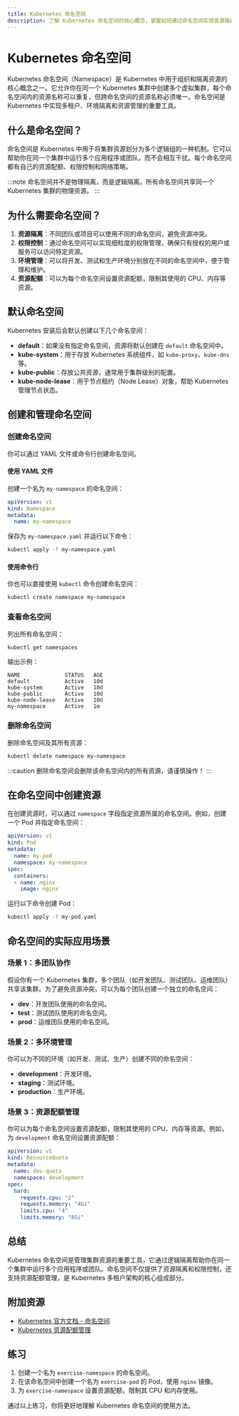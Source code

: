 ```yaml
---
title: Kubernetes 命名空间
description: 了解 Kubernetes 命名空间的核心概念，掌握如何通过命名空间实现资源隔离和管理。
---
```


# Kubernetes 命名空间

Kubernetes 命名空间（Namespace）是 Kubernetes 中用于组织和隔离资源的核心概念之一。它允许你在同一个 Kubernetes 集群中创建多个虚拟集群，每个命名空间内的资源名称可以重复，但跨命名空间的资源名称必须唯一。命名空间是 Kubernetes 中实现多租户、环境隔离和资源管理的重要工具。

## 什么是命名空间？

命名空间是 Kubernetes 中用于将集群资源划分为多个逻辑组的一种机制。它可以帮助你在同一个集群中运行多个应用程序或团队，而不会相互干扰。每个命名空间都有自己的资源配额、权限控制和网络策略。

:::note
命名空间并不是物理隔离，而是逻辑隔离。所有命名空间共享同一个 Kubernetes 集群的物理资源。
:::

## 为什么需要命名空间？

1. **资源隔离**：不同团队或项目可以使用不同的命名空间，避免资源冲突。
2. **权限控制**：通过命名空间可以实现细粒度的权限管理，确保只有授权的用户或服务可以访问特定资源。
3. **环境管理**：可以将开发、测试和生产环境分别放在不同的命名空间中，便于管理和维护。
4. **资源配额**：可以为每个命名空间设置资源配额，限制其使用的 CPU、内存等资源。

## 默认命名空间

Kubernetes 安装后会默认创建以下几个命名空间：

- **default**：如果没有指定命名空间，资源将默认创建在 `default` 命名空间中。
- **kube-system**：用于存放 Kubernetes 系统组件，如 `kube-proxy`、`kube-dns` 等。
- **kube-public**：存放公共资源，通常用于集群级别的配置。
- **kube-node-lease**：用于节点租约（Node Lease）对象，帮助 Kubernetes 管理节点状态。

## 创建和管理命名空间

### 创建命名空间

你可以通过 YAML 文件或命令行创建命名空间。

#### 使用 YAML 文件

创建一个名为 `my-namespace` 的命名空间：

```yaml
apiVersion: v1
kind: Namespace
metadata:
  name: my-namespace
```

保存为 `my-namespace.yaml` 并运行以下命令：

```bash
kubectl apply -f my-namespace.yaml
```

#### 使用命令行

你也可以直接使用 `kubectl` 命令创建命名空间：

```bash
kubectl create namespace my-namespace
```

### 查看命名空间

列出所有命名空间：

```bash
kubectl get namespaces
```

输出示例：

```
NAME              STATUS   AGE
default           Active   10d
kube-system       Active   10d
kube-public       Active   10d
kube-node-lease   Active   10d
my-namespace      Active   1m
```

### 删除命名空间

删除命名空间及其所有资源：

```bash
kubectl delete namespace my-namespace
```

:::caution
删除命名空间会删除该命名空间内的所有资源，请谨慎操作！
:::

## 在命名空间中创建资源

在创建资源时，可以通过 `namespace` 字段指定资源所属的命名空间。例如，创建一个 Pod 并指定命名空间：

```yaml
apiVersion: v1
kind: Pod
metadata:
  name: my-pod
  namespace: my-namespace
spec:
  containers:
  - name: nginx
    image: nginx
```

运行以下命令创建 Pod：

```bash
kubectl apply -f my-pod.yaml
```

## 命名空间的实际应用场景

### 场景 1：多团队协作

假设你有一个 Kubernetes 集群，多个团队（如开发团队、测试团队、运维团队）共享该集群。为了避免资源冲突，可以为每个团队创建一个独立的命名空间：

- **dev**：开发团队使用的命名空间。
- **test**：测试团队使用的命名空间。
- **prod**：运维团队使用的命名空间。

### 场景 2：多环境管理

你可以为不同的环境（如开发、测试、生产）创建不同的命名空间：

- **development**：开发环境。
- **staging**：测试环境。
- **production**：生产环境。

### 场景 3：资源配额管理

你可以为每个命名空间设置资源配额，限制其使用的 CPU、内存等资源。例如，为 `development` 命名空间设置资源配额：

```yaml
apiVersion: v1
kind: ResourceQuota
metadata:
  name: dev-quota
  namespace: development
spec:
  hard:
    requests.cpu: "2"
    requests.memory: "4Gi"
    limits.cpu: "4"
    limits.memory: "8Gi"
```

## 总结

Kubernetes 命名空间是管理集群资源的重要工具，它通过逻辑隔离帮助你在同一个集群中运行多个应用程序或团队。命名空间不仅提供了资源隔离和权限控制，还支持资源配额管理，是 Kubernetes 多租户架构的核心组成部分。

## 附加资源

- [Kubernetes 官方文档 - 命名空间](https://kubernetes.io/docs/concepts/overview/working-with-objects/namespaces/)
- [Kubernetes 资源配额管理](https://kubernetes.io/docs/concepts/policy/resource-quotas/)

## 练习

1. 创建一个名为 `exercise-namespace` 的命名空间。
2. 在该命名空间中创建一个名为 `exercise-pod` 的 Pod，使用 `nginx` 镜像。
3. 为 `exercise-namespace` 设置资源配额，限制其 CPU 和内存使用。

通过以上练习，你将更好地理解 Kubernetes 命名空间的使用方法。